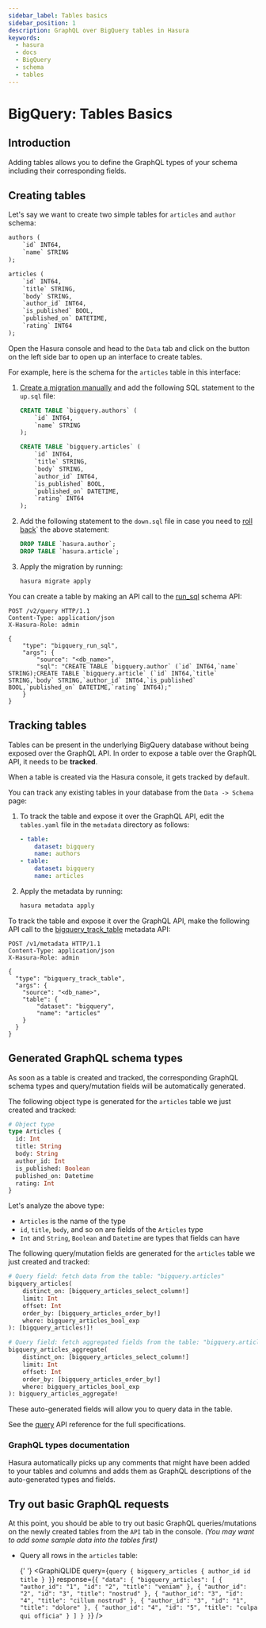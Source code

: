 ```yaml
---
sidebar_label: Tables basics
sidebar_position: 1
description: GraphQL over BigQuery tables in Hasura
keywords:
  - hasura
  - docs
  - BigQuery
  - schema
  - tables
---
```



# BigQuery: Tables Basics

## Introduction

Adding tables allows you to define the GraphQL types of your schema including their corresponding fields.

## Creating tables

Let's say we want to create two simple tables for `articles` and `author` schema:

```sql
authors (
    `id` INT64,
    `name` STRING
);

articles (
    `id` INT64,
    `title` STRING,
    `body` STRING,
    `author_id` INT64,
    `is_published` BOOL,
    `published_on` DATETIME,
    `rating` INT64
);

```

<Tabs groupId="user-preference" className="api-tabs">
<TabItem value="console" label="Console">

Open the Hasura console and head to the `Data` tab and click on the button on the left side bar to open up an interface
to create tables.

For example, here is the schema for the `articles` table in this interface:

<Thumbnail src='/img/schema/create-table-graphql-bigquery.png' alt='Schema for an article table' />

</TabItem>
<TabItem value="cli" label="CLI">

1.  [Create a migration manually](/migrations-metadata-seeds/manage-migrations.mdx#create-manual-migrations) and add the
    following SQL statement to the `up.sql` file:

    ```sql
    CREATE TABLE `bigquery.authors` (
        `id` INT64,
        `name` STRING
    );

    CREATE TABLE `bigquery.articles` (
        `id` INT64,
        `title` STRING,
        `body` STRING,
        `author_id` INT64,
        `is_published` BOOL,
        `published_on` DATETIME,
        `rating` INT64
    );
    ```

2.  Add the following statement to the `down.sql` file in case you need to
    [roll back](/migrations-metadata-seeds/manage-migrations.mdx#roll-back-migrations)` the above statement:

    ```sql
    DROP TABLE `hasura.author`;
    DROP TABLE `hasura.article`;
    ```

3.  Apply the migration by running:

    ```bash
    hasura migrate apply
    ```

</TabItem>
<TabItem value="api" label="API">

You can create a table by making an API call to the [run_sql](/api-reference/schema-api/run-sql.mdx#schema-run-sql)
schema API:

```http
POST /v2/query HTTP/1.1
Content-Type: application/json
X-Hasura-Role: admin

{
    "type": "bigquery_run_sql",
    "args": {
        "source": "<db_name>",
        "sql": "CREATE TABLE `bigquery.author` (`id` INT64,`name` STRING);CREATE TABLE `bigquery.article` (`id` INT64,`title` STRING,`body` STRING,`author_id` INT64,`is_published` BOOL,`published_on` DATETIME,`rating` INT64);"
    }
}
```

</TabItem>
</Tabs>

## Tracking tables

Tables can be present in the underlying BigQuery database without being exposed over the GraphQL API. In order to expose
a table over the GraphQL API, it needs to be **tracked**.

<Tabs groupId="user-preference" className="api-tabs">
<TabItem value="console" label="Console">

When a table is created via the Hasura console, it gets tracked by default.

You can track any existing tables in your database from the `Data -> Schema` page:

<Thumbnail src='/img/schema/schema-track-tables-bigquery.png' alt='Track table' />

</TabItem>
<TabItem value="cli" label="CLI">

1.  To track the table and expose it over the GraphQL API, edit the `tables.yaml` file in the `metadata` directory as
    follows:

    ```yaml {4-6}
    - table:
        dataset: bigquery
        name: authors
    - table:
        dataset: bigquery
        name: articles
    ```

2.  Apply the metadata by running:

    ```bash
    hasura metadata apply
    ```

</TabItem>
<TabItem value="api" label="API">

To track the table and expose it over the GraphQL API, make the following API call to the
[bigquery_track_table](/api-reference/metadata-api/table-view.mdx#metadata-bigquery-track-table) metadata API:

```http
POST /v1/metadata HTTP/1.1
Content-Type: application/json
X-Hasura-Role: admin

{
  "type": "bigquery_track_table",
  "args": {
    "source": "<db_name>",
    "table": {
        "dataset": "bigquery",
        "name": "articles"
    }
  }
}
```

</TabItem>
</Tabs>

## Generated GraphQL schema types

As soon as a table is created and tracked, the corresponding GraphQL schema types and query/mutation fields will be
automatically generated.

The following object type is generated for the `articles` table we just created and tracked:

```graphql
# Object type
type Articles {
  id: Int
  title: String
  body: String
  author_id: Int
  is_published: Boolean
  published_on: Datetime
  rating: Int
}
```

Let's analyze the above type:

- `Articles` is the name of the type
- `id`, `title`, `body`, and so on are fields of the `Articles` type
- `Int` and `String`, `Boolean` and `Datetime` are types that fields can have

The following query/mutation fields are generated for the `articles` table we just created and tracked:

```graphql
# Query field: fetch data from the table: "bigquery.articles"
bigquery_articles(
    distinct_on: [bigquery_articles_select_column!]
    limit: Int
    offset: Int
    order_by: [bigquery_articles_order_by!]
    where: bigquery_articles_bool_exp
): [bigquery_articles!]!

# Query field: fetch aggregated fields from the table: "bigquery.articles"
bigquery_articles_aggregate(
    distinct_on: [bigquery_articles_select_column!]
    limit: Int
    offset: Int
    order_by: [bigquery_articles_order_by!]
    where: bigquery_articles_bool_exp
): bigquery_articles_aggregate!
```

These auto-generated fields will allow you to query data in the table.

See the [query](/api-reference/graphql-api/query.mdx) API reference for the full specifications.

### GraphQL types documentation

Hasura automatically picks up any comments that might have been added to your tables and columns and adds them as
GraphQL descriptions of the auto-generated types and fields.

## Try out basic GraphQL requests

At this point, you should be able to try out basic GraphQL queries/mutations on the newly created tables from the `API`
tab in the console. _(You may want to add some sample data into the tables first)_

- Query all rows in the `articles` table:

  {' '}
  <GraphiQLIDE
    query={`query {
    bigquery_articles {
      author_id
      id
      title
    }
  }`}
    response={`{
  "data": {
    "bigquery_articles": [
      {
        "author_id": "1",
        "id": "2",
        "title": "veniam"
      },
      {
        "author_id": "2",
        "id": "3",
        "title": "nostrud"
      },
      {
        "author_id": "3",
        "id": "4",
        "title": "cillum nostrud"
      },
      {
        "author_id": "3",
        "id": "1",
        "title": "dolore"
      },
      {
        "author_id": "4",
        "id": "5",
        "title": "culpa qui officia"
      }
    ]
  }
}`}
  />
